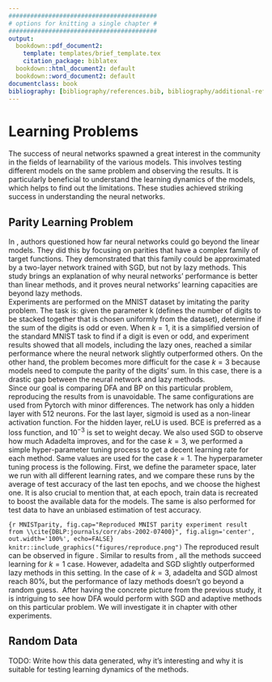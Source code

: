 ```yaml
---
#########################################
# options for knitting a single chapter #
#########################################
output:
  bookdown::pdf_document2:
    template: templates/brief_template.tex
    citation_package: biblatex
  bookdown::html_document2: default
  bookdown::word_document2: default
documentclass: book
bibliography: [bibliography/references.bib, bibliography/additional-references.bib]
---
```


# Learning Problems {#chap:chapter_2}
\minitoc <!-- this will include a mini table of contents-->

<!-- LaTeX normally does not indent the first line after a heading - however, it does so after the mini table of contents. You can manually tell it not to with \noindent -->
\noindent The success of neural networks spawned a great interest in the community in the fields of learnability of the various models. This involves testing different models on the same problem and observing the results. It is particularly beneficial to understand the learning dynamics of the models, which helps to find out the limitations. These studies achieved striking success in understanding the neural networks.

## Parity Learning Problem
In \cite{DBLP:journals/corr/abs-2002-07400}, authors questioned how far neural networks could go beyond the linear models. They did this by focusing on parities that have a complex family of target functions. They demonstrated that this family could be approximated by a two-layer network trained with SGD, but not by lazy methods. This study brings an explanation of why neural networks' performance is better than linear methods, and it proves neural networks' learning capacities are beyond lazy methods.\
Experiments are performed on the MNIST dataset by imitating the parity problem. The task is: given the parameter k (defines the number of digits to be stacked together that is chosen uniformly from the dataset), determine if the sum of the digits is odd or even. When $k=1$, it is a simplified version of the standard MNIST task to find if a digit is even or odd, and experiment results showed that all models, including the lazy ones, reached a similar performance where the neural network slightly outperformed others. On the other hand, the problem becomes more difficult for the case $k=3$ because models need to compute the parity of the digits' sum. In this case, there is a drastic gap between the neural network and lazy methods.\
Since our goal is comparing DFA and BP on this particular problem, reproducing the results from \cite{DBLP:journals/corr/abs-2002-07400} is unavoidable. The same configurations are used from Pytorch \cite{NEURIPS2019_9015} with minor differences. The network has only a hidden layer with $512$ neurons. For the last layer, sigmoid is used as a non-linear activation function. For the hidden layer, reLU is used. BCE is preferred as a loss function, and $10^{-3}$ is set to weight decay. We also used SGD to observe how much Adadelta improves, and for the case $k=3$, we performed a simple hyper-parameter tuning process to get a decent learning rate for each method. Same values are used for the case $k=1$. The hyperparameter tuning process is the following. First, we define the parameter space, later we run with all different learning rates, and we compare these runs by the average of test accuracy of the last ten epochs, and we choose the highest one. It is also crucial to mention that, at each epoch, train data is recreated to boost the available data for the models. The same is also performed for test data to have an unbiased estimation of test accuracy.

```{r MNISTparity, fig.cap="Reproduced MNIST parity experiment result from \\cite{DBLP:journals/corr/abs-2002-07400}", fig.align='center', out.width='100%', echo=FALSE}
knitr::include_graphics("figures/reproduce.png")
```
\noindent The reproduced result can be observed in figure \ref{fig:MNISTparity}. Similar to results from \cite{DBLP:journals/corr/abs-2002-07400}, all the methods succeed learning for $k=1$ case. However, adadelta and SGD slightly outperformed lazy methods in this setting. In the case of $k=3$, adadelta and SGD almost reach $80\%$, but the performance of lazy methods doesn't go beyond a random guess.\ 
After having the concrete picture from the previous study, it is intriguing to see how DFA would perform with SGD and adaptive methods on this particular problem. We will investigate it in chapter \ref{chap:chapter_3} with other experiments.

## Random Data 
TODO: Write how this data generated, why it's interesting and why it is suitable for testing learning dynamics of the methods.
